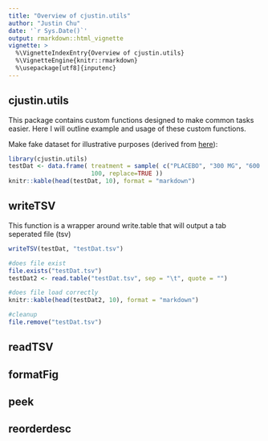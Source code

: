 ```yaml
---
title: "Overview of cjustin.utils"
author: "Justin Chu"
date: '`r Sys.Date()`'
output: rmarkdown::html_vignette
vignette: >
  %\VignetteIndexEntry{Overview of cjustin.utils}
  %\VignetteEngine{knitr::rmarkdown}
  %\usepackage[utf8]{inputenc}
---
```


cjustin.utils
-------

This package contains custom functions designed to make common tasks easier. Here I will outline example and usage of these custom functions.

Make fake dataset for illustrative purposes (derived from [here](http://svitsrv25.epfl.ch/R-doc/library/gdata/html/reorder.html)):
```r
library(cjustin.utils)
testDat <- data.frame( treatment = sample( c("PLACEBO", "300 MG", "600 MG", "1200 MG"),
                       100, replace=TRUE ))
knitr::kable(head(testDat, 10), format = "markdown")
```

## writeTSV
This function is a wrapper around write.table that will output a tab seperated file (tsv) 

```r
writeTSV(testDat, "testDat.tsv")

#does file exist
file.exists("testDat.tsv")
testDat2 <- read.table("testDat.tsv", sep = "\t", quote = "")

#does file load correctly
knitr::kable(head(testDat2, 10), format = "markdown")

#cleanup
file.remove("testDat.tsv")
```

## readTSV
## formatFig
## peek
## reorderdesc